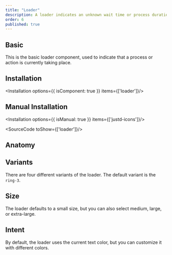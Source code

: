 ```yaml
---
title: "Loader"
description: A loader indicates an unknown wait time or process duration, keeping users informed and enhancing their experience by providing visual feedback during delays.
order: 6
published: true
---
```


## Basic
This is the basic loader component, used to indicate that a process or action is currently taking place.

<How toUse="statuses/loader-demo" />

## Installation
<Installation options={{ isComponent: true }} items={['loader']}/>

## Manual Installation
<Installation options={{ isManual: true }} items={['justd-icons']}/>

<SourceCode toShow={['loader']}/>

## Anatomy
<Anatomy show='loader-anatomy'/>

## Variants
There are four different variants of the loader. The default variant is the `ring-3`.
<How toUse="statuses/loader-variant-demo" />

## Size
The loader defaults to a small size, but you can also select medium, large, or extra-large.
<How toUse="statuses/loader-size-demo" />

## Intent
By default, the loader uses the current text color, but you can customize it with different colors.
<How toUse="statuses/loader-intent-demo" />
